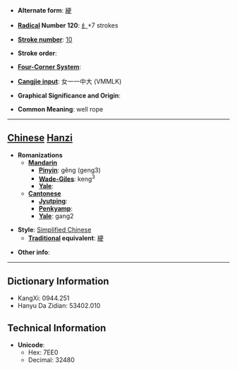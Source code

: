 * '''Alternate form''': [[綆]]

* '''[[Wiktionary:Chinese radical index| Radical]] Number 120''': [[Wiktionary:Chinese radical index 纟|纟]]+7 strokes

* '''[[Wiktionary:Chinese total strokes index|Stroke number]]''': [[Wiktionary:Chinese total strokes index 10|10]]

* '''Stroke order''': 

* '''[[Wiktionary:Chinese four corner index|Four-Corner System]]''': 

* '''[[Wiktionary:Chinese Cangjie index|Cangjie input]]''': 女一一中大 (VMMLK)

* '''Graphical Significance and Origin''': 

* '''Common Meaning''': well rope

----

== [[Chinese]] [[Hanzi]] ==

* '''Romanizations'''
** '''[[Mandarin]]'''
*** '''[[Pinyin]]''': gěng (geng3)
*** '''[[Wade-Giles]]''': keng<sup>3</sup>
*** '''[[Yale]]''': 
** '''[[Cantonese]]'''
*** '''[[Jyutping]]''':
*** '''[[Penkyamp]]''': 
*** '''[[Yale]]''': gang2

* '''Style''': [[Simplified Chinese]] 
** '''[[Traditional Chinese|Traditional]] equivalent''': [[綆]]

* '''Other info''': 

----

== Dictionary Information ==

* KangXi: 0944.251
* Hanyu Da Zidian: 53402.010

== Technical Information ==

* '''Unicode''':
** Hex: 7EE0
** Decimal: 32480